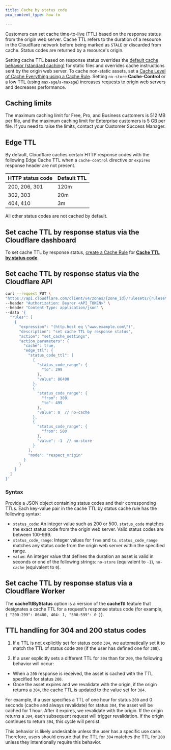 ```yaml
---
title: Cache by status code
pcx_content_type: how-to

---
```


Customers can set cache time-to-live (TTL) based on the response status from the origin web server. Cache TTL refers to the duration of a resource in the Cloudflare network before being marked as `STALE` or discarded from cache. Status codes are returned by a resource's origin.

Setting cache TTL based on response status overrides the [default cache behavior (standard caching)](/cache/concepts/default-cache-behavior/) for static files and overrides cache instructions sent by the origin web server. To cache non-static assets, set a [Cache Level of Cache Everything using a Cache Rule](/cache/how-to/cache-rules/create-api/#example-requests). Setting `no-store` **Cache-Control** or a low TTL (using `max-age`/`s-maxage`) increases requests to origin web servers and decreases performance.

## Caching limits

The maximum caching limit for Free, Pro, and Business customers is 512 MB per file, and the maximum caching limit for Enterprise customers is 5 GB per file. If you need to raise the limits, contact your Customer Success Manager.

## Edge TTL

By default, Cloudflare caches certain HTTP response codes with the following Edge Cache TTL when a `cache-control` directive or `expires` response header are not present.

| HTTP status code | Default TTL |
| ---------------- | ----------- |
| 200, 206, 301    | 120m        |
| 302, 303         | 20m         |
| 404, 410         | 3m          |

All other status codes are not cached by default.

## Set cache TTL by response status via the Cloudflare dashboard

To set cache TTL by response status, [create a Cache Rule](/cache/how-to/cache-rules/) for [**Cache TTL by status code**](/cache/how-to/cache-rules/settings/#edge-ttl).

## Set cache TTL by response status via the Cloudflare API

```bash title="Request"
curl --request PUT \
"https://api.cloudflare.com/client/v4/zones/{zone_id}/rulesets/{ruleset_id}" \
--header "Authorization: Bearer <API_TOKEN>" \
--header "Content-Type: application/json" \
--data '{
  "rules": [
    {
      "expression": "(http.host eq \"www.example.com\")",
      "description": "set cache TTL by response status",
      "action": "set_cache_settings",
      "action_parameters": {
        "cache": true,
        "edge_ttl": {
          "status_code_ttl": [
            {
              "status_code_range": {
                "to": 299
              },
              "value": 86400
            },
            {
              "status_code_range": {
                "from": 300,
                "to": 499
              },
              "value": 0  // no-cache
            },
            {
              "status_code_range": {
                "from": 500
              },
              "value": -1  // no-store
            }
          ],
          "mode": "respect_origin"
        }
      }
    }
  ]
}'
```

### Syntax

Provide a JSON object containing status codes and their corresponding TTLs. Each key-value pair in the cache TTL by status cache rule has the following syntax:

* `status_code`: An integer value such as 200 or 500. `status_code` matches the exact status code from the origin web server. Valid status codes are between 100-999.
* `status_code_range`: Integer values for `from` and `to`. `status_code_range` matches any status code from the origin web server within the specified range.
* `value`: An integer value that defines the duration an asset is valid in seconds or one of the following strings: `no-store` (equivalent to `-1`), `no-cache` (equivalent to `0`).

## Set cache TTL by response status via a Cloudflare Worker

The **cacheTtlByStatus** option is a version of the **cacheTtl** feature that designates a cache TTL for a request’s response status code (for example, `{ "200-299": 86400, 404: 1, "500-599": 0 }`).

## TTL handling for 304 and 200 status codes

1. If a TTL is not explicitly set for status code `304`, we automatically set it to match the TTL of status code `200` (if the user has defined one for `200`).

2. If a user explicitly sets a different TTL for `304` than for `200`, the following behavior will occur:

- When a `200` response is received, the asset is cached with the TTL specified for status `200`.
- Once the asset expires and we revalidate with the origin, if the origin returns a `304`, the cache TTL is updated to the value set for `304`.

For example, if a user specifies a TTL of one hour for status `200` and 0 seconds (cache and always revalidate) for status `304`, the asset will be cached for 1 hour. After it expires, we revalidate with the origin. If the origin returns a `304`, each subsequent request will trigger revalidation. If the origin continues to return `304`, this cycle will persist.

This behavior is likely undesirable unless the user has a specific use case. Therefore, users should ensure that the TTL for `304` matches the TTL for `200` unless they intentionally require this behavior.